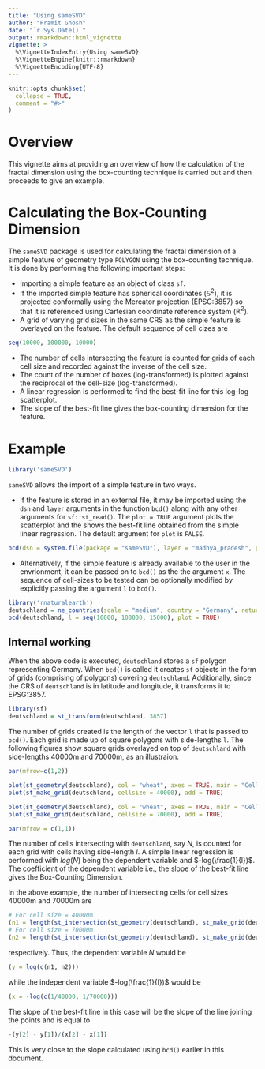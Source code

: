 ```yaml
---
title: "Using sameSVD"
author: "Pramit Ghosh"
date: "`r Sys.Date()`"
output: rmarkdown::html_vignette
vignette: >
  %\VignetteIndexEntry{Using sameSVD}
  %\VignetteEngine{knitr::rmarkdown}
  %\VignetteEncoding{UTF-8}
---
```


```r
knitr::opts_chunk$set(
  collapse = TRUE,
  comment = "#>"
)
```

# Overview

This vignette aims at providing an overview of how the calculation of the fractal dimension using the box-counting technique is carried out and then proceeds to give an example.

# Calculating the Box-Counting Dimension

The `sameSVD` package is used for calculating the fractal dimension of a simple feature of geometry type `POLYGON` using the box-counting technique. It is done by performing the following important steps:

- Importing a simple feature as an object of class `sf`.
- If the imported simple feature has spherical coordinates ($\mathbb{S}^2$), it is projected conformally using the Mercator projection (EPSG:3857) so that it is referenced using Cartesian coordinate reference system ($\mathbb{R}^2$).
- A grid of varying grid sizes in the same CRS as the simple feature is overlayed on the feature. The default sequence of cell cizes are 
```r
seq(10000, 100000, 10000)
```

- The number of cells intersecting the feature is counted for grids of each cell size and recorded against the inverse of the cell size.
- The count of the number of boxes (log-transformed) is plotted against the reciprocal of the cell-size (log-transformed).
- A linear regression is performed to find the best-fit line for this log-log scatterplot.
- The slope of the best-fit line gives the box-counting dimension for the feature.

# Example

```r
library('sameSVD')
```

`sameSVD` allows the import of a simple feature in two ways.

- If the feature is stored in an external file, it may be imported using the `dsn` and `layer` arguments in the function `bcd()` along with any other arguments for `sf::st_read()`. The `plot = TRUE` argument plots the scatterplot and the shows the best-fit line obtained from the simple linear regression. The default argument for `plot` is `FALSE`.

```r
bcd(dsn = system.file(package = "sameSVD"), layer = "madhya_pradesh", plot = TRUE)
```

- Alternatively, if the simple feature is already available to the user in the envrionment, it can be passed on to `bcd()` as the the argument `x`. The sequence of cell-sizes to be tested can be optionally modified by explicitly passing the argument `l` to `bcd()`.

```r
library('rnaturalearth')
deutschland = ne_countries(scale = "medium", country = "Germany", returnclass = "sf")
bcd(deutschland, l = seq(10000, 100000, 15000), plot = TRUE)
```

## Internal working

When the above code is executed, `deutschland` stores a `sf` polygon representing Germany. When `bcd()` is called it creates `sf` objects in the form of grids (comprising of polygons) covering `deutschland`. Additionally, since the CRS of `deutschland` is in latitude and longitude, it transforms it to EPSG:3857.

```r
library(sf)
deutschland = st_transform(deutschland, 3857)
```

The number of grids created is the length of the vector `l` that is passed to `bcd()`. Each grid is made up of square polygons with side-lengths `l`. The following figures show square grids overlayed on top of `deutschland` with side-lengths 40000m and 70000m, as an illustraion.

```r
par(mfrow=c(1,2))

plot(st_geometry(deutschland), col = "wheat", axes = TRUE, main = "Cell size = 40000m", xlab = "Easting (m)", ylab = "Northing (m)")
plot(st_make_grid(deutschland, cellsize = 40000), add = TRUE)

plot(st_geometry(deutschland), col = "wheat", axes = TRUE, main = "Cell size = 70000m", xlab = "Easting (m)", ylab = "Northing (m)")
plot(st_make_grid(deutschland, cellsize = 70000), add = TRUE)

par(mfrow = c(1,1))
```

The number of cells intersecting with `deutschland`, say $N$, is counted for each grid with cells having side-length $l$. A simple linear regression is performed with $log(N)$ being the dependent variable and $-log(\frac{1}{l})$. The coefficient of the dependent variable i.e., the slope of the best-fit line gives the Box-Counting Dimension.

In the above example, the number of intersecting cells for cell sizes 40000m and 70000m are
```r
# For cell size = 40000m
(n1 = length(st_intersection(st_geometry(deutschland), st_make_grid(deutschland, cellsize = 40000))))
# For cell size = 70000m
(n2 = length(st_intersection(st_geometry(deutschland), st_make_grid(deutschland, cellsize = 70000))))
```
respectively. Thus, the dependent variable $N$ would be
```r
(y = log(c(n1, n2)))
```
while the independent variable $-log(\frac{1}{l})$ would be
```r
(x = -log(c(1/40000, 1/70000)))
```

The slope of the best-fit line in this case will be the slope of the line joining the points and is equal to
```r
-(y[2] - y[1])/(x[2] - x[1])
```

This is very close to the slope calculated using `bcd()` earlier in this document.